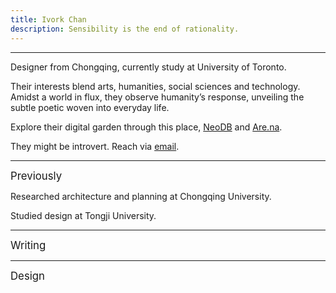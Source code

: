 ```yaml
---
title: Ivork Chan
description: Sensibility is the end of rationality.
---
```


<Badge />

---

Designer from Chongqing, currently study at University of Toronto.

Their interests blend arts, humanities, social sciences and technology. Amidst a world in flux, they observe humanity’s response, unveiling the subtle poetic woven into everyday life.

Explore their digital garden through this place, [NeoDB](https://neodb.social/users/me@me.not.cy) and [Are.na](https://are.na/ivork-chan).

They might be introvert. Reach via [email](mailto:ivorkchan@outlook.com).

---

<big>Previously</big>

Researched architecture and planning at Chongqing University.

Studied design at Tongji University.

---

<big>Writing</big>

<Blog />

---

<big>Design</big>

<Craft />
